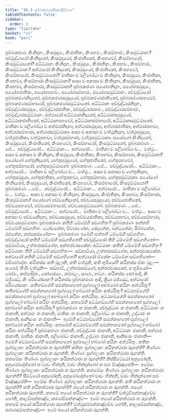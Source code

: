 ```yaml
---
title: "16.3 පුබ්බකරණනිදානාදිවිභාග"
tableOfContents: false
sidebar:
  order: 3
type: "tipitaka"
basket: "vi"
book: "pari"
---
```



<DynamicBreadcrumb />

<Division number="405" book="pari">

<Paragraph number="1889" book="pari">
පුබ්බකරණං කිංනිදානං, කිංසමුදයං, කිංජාතිකං, කිංපභවං, කිංසම්භාරං, කිංසමුට්ඨානං? පච්චුද්ධාරෝ කිංනිදානෝ, කිංසමුදයෝ, කිංජාතිකෝ, කිංපභවෝ, කිංසම්භාරෝ, කිංසමුට්ඨානෝ? අධිට්ඨානං කිංනිදානං, කිංසමුදයං, කිංජාතිකං, කිංපභවං, කිංසම්භාරං, කිංසමුට්ඨානං? අත්ථාරෝ කිංනිදානෝ, කිංසමුදයෝ, කිංජාතිකෝ, කිංපභවෝ, කිංසම්භාරෝ, කිංසමුට්ඨානෝ? මාතිකා ච පලිබෝධා ච කිංනිදානා, කිංසමුදයා, කිංජාතිකා, කිංපභවා, කිංසම්භාරා කිංසමුට්ඨානා? ආසා ච අනාසා ච කිංනිදානා, කිංසමුදයා, කිංජාතිකා, කිංපභවා, කිංසම්භාරා, කිංසමුට්ඨානා?
</Paragraph>

<Paragraph number="1890" book="pari">
පුබ්බකරණං පයෝගනිදානං, පයෝගසමුදයං, පයෝගජාතිකං, පයෝගපභවං, පයෝගසම්භාරං, පයෝගසමුට්ඨානං. පච්චුද්ධාරෝ පුබ්බකරණනිදානෝ, පුබ්බකරණසමුදයෝ, පුබ්බකරණජාතිකෝ, පුබ්බකරණපභවෝ, පුබ්බකරණසම්භාරෝ, පුබ්බකරණසමුට්ඨානෝ. අධිට්ඨානං පච්චුද්ධාරනිදානං, පච්චුද්ධාරසමුදයං, පච්චුද්ධාරජාතිකං, පච්චුද්ධාරපභවං, පච්චුද්ධාරසම්භාරං, පච්චුද්ධාරසමුට්ඨානං. අත්ථාරෝ අධිට්ඨානනිදානෝ, අධිට්ඨානසමුදයෝ, අධිට්ඨානජාතිකෝ, අධිට්ඨානපභවෝ, අධිට්ඨානසම්භාරෝ, අධිට්ඨානසමුට්ඨානෝ. මාතිකා ච පලිබෝධා ච අත්ථාරනිදානා, අත්ථාරසමුදයා, අත්ථාරජාතිකා, අත්ථාරපභවා, අත්ථාරසම්භාරා, අත්ථාරසමුට්ඨානා. ආසා ච අනාසා ච වත්ථුනිදානා, වත්ථුසමුදයා, වත්ථුජාතිකා, වත්ථුපභවා, වත්ථුසම්භාරා, වත්ථුසමුට්ඨානා.
</Paragraph>

</Division>
<Division number="406" book="pari">

<Paragraph number="1891" book="pari">
පයෝගෝ කිංනිදානෝ, කිංසමුදයෝ, කිංජාතිකෝ, කිංපභවෝ, කිංසම්භාරෝ, කිංසමුට්ඨානෝ, පුබ්බකරණං …පේ…  පච්චුද්ධාරෝ…  අධිට්ඨානං…  අත්ථාරෝ…  මාතිකා ච පලිබෝධා ච…  වත්ථු…  ආසා ච අනාසා ච කිංනිදානා, කිංසමුදයා, කිංජාතිකා, කිංපභවා, කිංසම්භාරා, කිංසමුට්ඨානා?
</Paragraph>

<Paragraph number="1892" book="pari">
පයෝගෝ හේතුනිදානෝ, හේතුසමුදයෝ, හේතුජාතිකෝ, හේතුපභවෝ, හේතුසම්භාරෝ, හේතුසමුට්ඨානෝ. පුබ්බකරණං …පේ…  පච්චුද්ධාරෝ…  අධිට්ඨානං…  අත්ථාරෝ…  මාතිකා ච පලිබෝධා ච…  වත්ථු…  ආසා ච අනාසා ච හේතුනිදානා, හේතුසමුදයා, හේතුජාතිකා, හේතුපභවා, හේතුසම්භාරා, හේතුසමුට්ඨානා.
</Paragraph>

</Division>
<Division number="407" book="pari">

<Paragraph number="1893" book="pari">
පයෝගෝ කිංනිදානෝ, කිංසමුදයෝ, කිංජාතිකෝ, කිංපභවෝ, කිංසම්භාරෝ, කිංසමුට්ඨානෝ? පුබ්බකරණං …පේ…  පච්චුද්ධාරෝ…  අධිට්ඨානං…  අත්ථාරෝ…  මාතිකා ච පලිබෝධා ච…  වත්ථු…  ආසා ච අනාසා ච කිංනිදානා, කිංසමුදයා, කිංජාතිකා, කිංපභවා, කිංසම්භාරා, කිංසමුට්ඨානා?
</Paragraph>

<Paragraph number="1894" book="pari">
පයෝගෝ පච්චයනිදානෝ, පච්චයසමුදයෝ, පච්චයජාතිකෝ, පච්චයපභවෝ, පච්චයසම්භාරෝ, පච්චයසමුට්ඨානෝ. පුබ්බකරණං …පේ…  පච්චුද්ධාරෝ…  අධිට්ඨානං…  අත්ථාරෝ…  මාතිකා ච පලිබෝධා ච…  වත්ථු…  ආසා ච අනාසා ච පච්චයනිදානා, පච්චයසමුදයා, පච්චයජාතිකා, පච්චයපභවා, පච්චයසම්භාරා, පච්චයසමුට්ඨානා.
</Paragraph>

</Division>
<Division number="408" book="pari">

<Paragraph number="1895" book="pari">
පුබ්බකරණං කතිහි ධම්මේහි සඞ්ගහිතං? පුබ්බකරණං සත්තහි ධම්මේහි සඞ්ගහිතං. ධෝවනේන, විචාරණේන, ඡේදනේන, බන්ධනේන, සිබ්බනේන, රජනේන, කප්පකරණේන—  පුබ්බකරණං ඉමේහි සත්තහි ධම්මේහි සඞ්ගහිතං.
</Paragraph>

<Paragraph number="1896" book="pari">
පච්චුද්ධාරෝ කතිහි ධම්මේහි සඞ්ගහිතෝ? පච්චුද්ධාරෝ තීහි ධම්මේහි සඞ්ගහිතෝ—  සඞ්ඝාටියා, උත්තරාසඞ්ගේන, අන්තරවාසකේන.
</Paragraph>

<Paragraph number="1897" book="pari">
අධිට්ඨානං කතිහි ධම්මේහි සඞ්ගහිතං? අධිට්ඨානං තීහි ධම්මේහි සඞ්ගහිතං—  සඞ්ඝාටියා, උත්තරාසඞ්ගේන, අන්තරවාසකේන.
</Paragraph>

<Paragraph number="1898" book="pari">
අත්ථාරෝ කතිහි ධම්මේහි සඞ්ගහිතෝ? අත්ථාරෝ ඒකේන ධම්මේන සඞ්ගහිතෝ—  වචීභේදේන.
</Paragraph>

<Paragraph number="1899" book="pari">
කථිනස්ස කති මූලානි, කති වත්ථූනි, කති භූමියෝ? කථිනස්ස ඒකං මූලං—  සංඝෝ; තීණි වත්ථූනි—  සඞ්ඝාටි, උත්තරාසඞ්ගෝ, අන්තරවාසකෝ, ඡ භූමියෝ—  ඛෝමං, කප්පාසිකං, කෝසේය්‍යං, කම්බලං, සාණං, භඞ්ගං.
</Paragraph>

<Paragraph number="1900" book="pari">
කථිනස්ස කෝ ආදි, කිං මජ්ඣේ, කිං පරියෝසානං? කථිනස්ස පුබ්බකරණං ආදි, ක්‍රියා මජ්ඣේ, අත්ථාරෝ පරියෝසානං.
</Paragraph>

</Division>
<Division number="409" book="pari">

<Paragraph number="1901" book="pari">
කතිහඞ්ගේහි සමන්නාගතෝ පුග්ගලෝ අභබ්බෝ කථිනං අත්ථරිතුං? කතිහඞ්ගේහි සමන්නාගතෝ පුග්ගලෝ භබ්බෝ කථිනං අත්ථරිතුං? අට්ඨහඞ්ගේහි සමන්නාගතෝ පුග්ගලෝ අභබ්බෝ කථිනං අත්ථරිතුං. අට්ඨහඞ්ගේහි සමන්නාගතෝ පුග්ගලෝ භබ්බෝ කථිනං අත්ථරිතුං. කතමේහි අට්ඨහඞ්ගේහි සමන්නාගතෝ පුග්ගලෝ අභබ්බෝ කථිනං අත්ථරිතුං? පුබ්බකරණං න ජානාති, පච්චුද්ධාරං න ජානාති, අධිට්ඨානං න ජානාති, අත්ථාරං න ජානාති, මාතිකං න ජානාති, පලිබෝධං න ජානාති, උද්ධාරං න ජානාති, ආනිසංසං න ජානාති—  ඉමේහි අට්ඨහඞ්ගේහි සමන්නාගතෝ පුග්ගලෝ අභබ්බෝ කථිනං අත්ථරිතුං. කතමේහි අට්ඨහඞ්ගේහි සමන්නාගතෝ පුග්ගලෝ භබ්බෝ කථිනං අත්ථරිතුං? පුබ්බකරණං ජානාති, පච්චුද්ධාරං ජානාති, අධිට්ඨානං ජානාති, අත්ථාරං ජානාති, මාතිකං ජානාති, පලිබෝධං ජානාති, උද්ධාරං ජානාති, ආනිසංසං ජානාති—  ඉමේහි අට්ඨහඞ්ගේහි සමන්නාගතෝ පුග්ගලෝ භබ්බෝ කථිනං අත්ථරිතුං.
</Paragraph>

</Division>
<Division number="410" book="pari">

<Paragraph number="1902" book="pari">
කතිනං පුග්ගලානං කථිනත්ථාරා න රුහන්ති? කතිනං පුග්ගලානං කථිනත්ථාරා රුහන්ති? තිණ්ණං පුග්ගලානං කථිනත්ථාරා න රුහන්ති. තිණ්ණං පුග්ගලානං කථිනත්ථාරා රුහන්ති. කතමේසං තිණ්ණං පුග්ගලානං කථිනත්ථාරා න රුහන්ති? නිස්සීමට්ඨෝ අනුමෝදති, අනුමෝදේන්තෝ න වාචං භින්දති, වාචං භින්දන්තෝ න පරං විඤ්ඤාපේති—  ඉමේසං තිණ්ණං පුග්ගලානං කථිනත්ථාරා න රුහන්ති. කතමේසං තිණ්ණං පුග්ගලානං කථිනත්ථාරා රුහන්ති? සීමට්ඨෝ අනුමෝදති, අනුමෝදේන්තෝ වාචං භින්දති, වාචං භින්දන්තෝ පරං විඤ්ඤාපේති—  ඉමේසං තිණ්ණං පුග්ගලානං කථිනත්ථාරා රුහන්ති.
</Paragraph>

</Division>
<Division number="411" book="pari">

<Paragraph number="1903" book="pari">
කති කථිනත්ථාරා න රුහන්ති? කති කථිනත්ථාරා රුහන්ති? තයෝ කථිනත්ථාරා න රුහන්ති. තයෝ කථිනත්ථාරා රුහන්ති. කතමේ තයෝ කථිනත්ථාරා න රුහන්ති? වත්ථුවිපන්නඤ්චේව හෝති, කාලවිපන්නඤ්ච, කරණවිපන්නඤ්ච—  ඉමේ තයෝ කථිනත්ථාරා න රුහන්ති. කතමේ තයෝ කථිනත්ථාරා රුහන්ති? වත්ථුසම්පන්නඤ්චේව හෝති, කාලසම්පන්නඤ්ච, කරණසම්පන්නඤ්ච—  ඉමේ තයෝ කථිනත්ථාරා රුහන්ති.
</Paragraph>
</Division>
